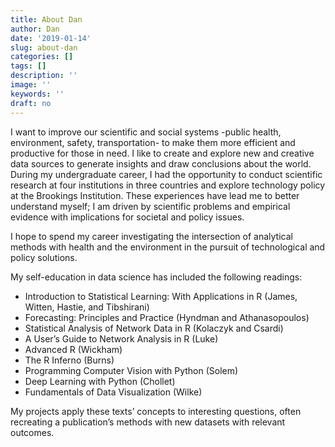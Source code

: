 ```yaml
---
title: About Dan
author: Dan
date: '2019-01-14'
slug: about-dan
categories: []
tags: []
description: ''
image: ''
keywords: ''
draft: no
---
```



I want to improve our scientific and social systems -public health, environment, safety, transportation- to make them more efficient and productive for those in need. I like to create and explore new and creative data sources to generate insights and draw conclusions about the world. During my undergraduate career, I had the opportunity to conduct scientific research at four institutions in three countries and explore technology policy at the Brookings Institution. These experiences have lead me to better understand myself; I am driven by scientific problems and empirical evidence with implications for societal and policy issues.

I hope to spend my career investigating the intersection of analytical methods with health and the environment in the pursuit of technological and policy solutions.

My self-education in data science has included the following readings: 

* Introduction to Statistical Learning: With Applications in R (James, Witten, Hastie, and Tibshirani)
* Forecasting: Principles and Practice (Hyndman and Athanasopoulos)
* Statistical Analysis of Network Data in R (Kolaczyk and Csardi)
* A User's Guide to Network Analysis in R (Luke)
* Advanced R (Wickham)
* The R Inferno (Burns)
* Programming Computer Vision with Python (Solem)
* Deep Learning with Python (Chollet)
* Fundamentals of Data Visualization (Wilke)

My projects apply these texts' concepts to interesting questions, often recreating a publication's methods with new datasets with relevant outcomes.

